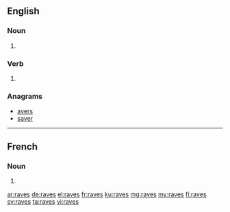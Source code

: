 ==English==

===Noun===
{{head|en|plural}}

# {{plural of|rave|lang=en}}

===Verb===
{{head|en}}

# {{en-third-person singular of|rave}}

===Anagrams===
* [[avers#English|avers]]
* [[saver#English|saver]]

----

==French==

===Noun===
{{head|fr|plural|g=?}}

# {{plural of|rave|lang=fr}}

[[ar:raves]]
[[de:raves]]
[[el:raves]]
[[fr:raves]]
[[ku:raves]]
[[mg:raves]]
[[my:raves]]
[[fi:raves]]
[[sv:raves]]
[[ta:raves]]
[[vi:raves]]